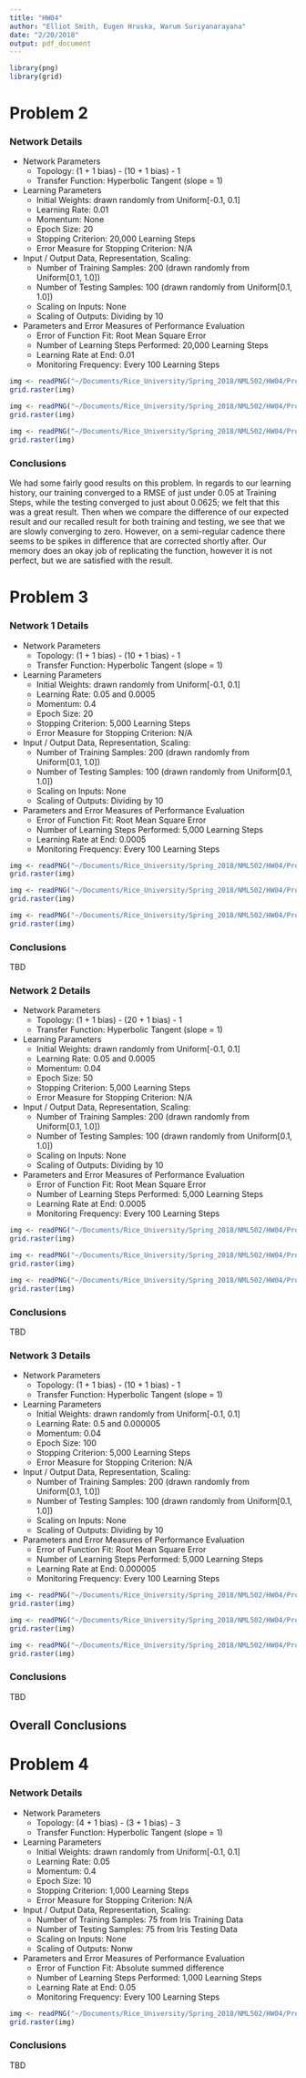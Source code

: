 ```yaml
---
title: "HW04"
author: "Elliot Smith, Eugen Hruska, Warum Suriyanarayana"
date: "2/20/2018"
output: pdf_document
---
```


```r

library(png)
library(grid)

```

# Problem 2

### Network Details

* Network Parameters
    * Topology: (1 + 1 bias) - (10 + 1 bias) - 1
    * Transfer Function: Hyperbolic Tangent (slope = 1)
* Learning Parameters
    * Initial Weights: drawn randomly from Uniform[-0.1, 0.1]
    * Learning Rate: 0.01
    * Momentum: None
    * Epoch Size: 20
    * Stopping Criterion: 20,000 Learning Steps
    * Error Measure for Stopping Criterion: N/A
* Input / Output Data, Representation, Scaling:
    * Number of Training Samples: 200 (drawn randomly from Uniform[0.1, 1.0])
    * Number of Testing Samples: 100 (drawn randomly from Uniform[0.1, 1.0])
    * Scaling on Inputs: None
    * Scaling of Outputs: Dividing by 10
* Parameters and Error Measures of Performance Evaluation
    * Error of Function Fit: Root Mean Square Error
    * Number of Learning Steps Performed: 20,000 Learning Steps
    * Learning Rate at End: 0.01
    * Monitoring Frequency: Every 100 Learning Steps

```r

img <- readPNG("~/Documents/Rice_University/Spring_2018/NML502/HW04/Prob2_Plot1.png")
grid.raster(img)

```

```r

img <- readPNG("~/Documents/Rice_University/Spring_2018/NML502/HW04/Prob2_Plot2.png")
grid.raster(img)

```

```r

img <- readPNG("~/Documents/Rice_University/Spring_2018/NML502/HW04/Prob2_Plot3.png")
grid.raster(img)

```

### Conclusions

We had some fairly good results on this problem. In regards to our learning history, our training converged to a RMSE of just under 0.05 at Training Steps, while the testing converged to just about 0.0625; we felt that this was a great result. Then when we compare the difference of our expected result and our recalled result for both training and testing, we see that we are slowly converging to zero. However, on a semi-regular cadence there seems to be spikes in difference that are corrected shortly after. Our memory does an okay job of replicating the function, however it is not perfect, but we are satisfied with the result.

# Problem 3

### Network 1 Details

* Network Parameters
    * Topology: (1 + 1 bias) - (10 + 1 bias) - 1
    * Transfer Function: Hyperbolic Tangent (slope = 1)
* Learning Parameters
    * Initial Weights: drawn randomly from Uniform[-0.1, 0.1]
    * Learning Rate: 0.05 and 0.0005
    * Momentum: 0.4
    * Epoch Size: 20
    * Stopping Criterion: 5,000 Learning Steps
    * Error Measure for Stopping Criterion: N/A
* Input / Output Data, Representation, Scaling:
    * Number of Training Samples: 200 (drawn randomly from Uniform[0.1, 1.0])
    * Number of Testing Samples: 100 (drawn randomly from Uniform[0.1, 1.0])
    * Scaling on Inputs: None
    * Scaling of Outputs: Dividing by 10
* Parameters and Error Measures of Performance Evaluation
    * Error of Function Fit: Root Mean Square Error
    * Number of Learning Steps Performed: 5,000 Learning Steps
    * Learning Rate at End: 0.0005
    * Monitoring Frequency: Every 100 Learning Steps

```r

img <- readPNG("~/Documents/Rice_University/Spring_2018/NML502/HW04/Prob3_Plot1.png")
grid.raster(img)

```

```r

img <- readPNG("~/Documents/Rice_University/Spring_2018/NML502/HW04/Prob3_Plot2.png")
grid.raster(img)

```

```r

img <- readPNG("~/Documents/Rice_University/Spring_2018/NML502/HW04/Prob3_Plot3.png")
grid.raster(img)

```

### Conclusions

TBD

### Network 2 Details

* Network Parameters
    * Topology: (1 + 1 bias) - (20 + 1 bias) - 1
    * Transfer Function: Hyperbolic Tangent (slope = 1)
* Learning Parameters
    * Initial Weights: drawn randomly from Uniform[-0.1, 0.1]
    * Learning Rate: 0.05 and 0.0005
    * Momentum: 0.04
    * Epoch Size: 50
    * Stopping Criterion: 5,000 Learning Steps
    * Error Measure for Stopping Criterion: N/A
* Input / Output Data, Representation, Scaling:
    * Number of Training Samples: 200 (drawn randomly from Uniform[0.1, 1.0])
    * Number of Testing Samples: 100 (drawn randomly from Uniform[0.1, 1.0])
    * Scaling on Inputs: None
    * Scaling of Outputs: Dividing by 10
* Parameters and Error Measures of Performance Evaluation
    * Error of Function Fit: Root Mean Square Error
    * Number of Learning Steps Performed: 5,000 Learning Steps
    * Learning Rate at End: 0.0005
    * Monitoring Frequency: Every 100 Learning Steps

```r

img <- readPNG("~/Documents/Rice_University/Spring_2018/NML502/HW04/Prob3_Plot4.png")
grid.raster(img)

```

```r

img <- readPNG("~/Documents/Rice_University/Spring_2018/NML502/HW04/Prob3_Plot5.png")
grid.raster(img)

```

```r

img <- readPNG("~/Documents/Rice_University/Spring_2018/NML502/HW04/Prob3_Plot6.png")
grid.raster(img)

```

### Conclusions

TBD

### Network 3 Details

* Network Parameters
    * Topology: (1 + 1 bias) - (10 + 1 bias) - 1
    * Transfer Function: Hyperbolic Tangent (slope = 1)
* Learning Parameters
    * Initial Weights: drawn randomly from Uniform[-0.1, 0.1]
    * Learning Rate: 0.5 and 0.000005
    * Momentum: 0.04
    * Epoch Size: 100
    * Stopping Criterion: 5,000 Learning Steps
    * Error Measure for Stopping Criterion: N/A
* Input / Output Data, Representation, Scaling:
    * Number of Training Samples: 200 (drawn randomly from Uniform[0.1, 1.0])
    * Number of Testing Samples: 100 (drawn randomly from Uniform[0.1, 1.0])
    * Scaling on Inputs: None
    * Scaling of Outputs: Dividing by 10
* Parameters and Error Measures of Performance Evaluation
    * Error of Function Fit: Root Mean Square Error
    * Number of Learning Steps Performed: 5,000 Learning Steps
    * Learning Rate at End: 0.000005
    * Monitoring Frequency: Every 100 Learning Steps

```r

img <- readPNG("~/Documents/Rice_University/Spring_2018/NML502/HW04/Prob3_Plot7.png")
grid.raster(img)

```

```r

img <- readPNG("~/Documents/Rice_University/Spring_2018/NML502/HW04/Prob3_Plot8.png")
grid.raster(img)

```

```r

img <- readPNG("~/Documents/Rice_University/Spring_2018/NML502/HW04/Prob3_Plot9.png")
grid.raster(img)

```

### Conclusions

TBD

## Overall Conclusions

# Problem 4

### Network Details

* Network Parameters
    * Topology: (4 + 1 bias) - (3 + 1 bias) - 3
    * Transfer Function: Hyperbolic Tangent (slope = 1)
* Learning Parameters
    * Initial Weights: drawn randomly from Uniform[-0.1, 0.1]
    * Learning Rate: 0.05
    * Momentum: 0.4
    * Epoch Size: 10
    * Stopping Criterion: 1,000 Learning Steps
    * Error Measure for Stopping Criterion: N/A
* Input / Output Data, Representation, Scaling:
    * Number of Training Samples: 75 from Iris Training Data
    * Number of Testing Samples: 75 from Iris Testing Data
    * Scaling on Inputs: None
    * Scaling of Outputs: Nonw
* Parameters and Error Measures of Performance Evaluation
    * Error of Function Fit: Absolute summed difference
    * Number of Learning Steps Performed: 1,000 Learning Steps
    * Learning Rate at End: 0.05
    * Monitoring Frequency: Every 100 Learning Steps

```r

img <- readPNG("~/Documents/Rice_University/Spring_2018/NML502/HW04/Prob4_Plot1.png")
grid.raster(img)

```

### Conclusions

TBD












